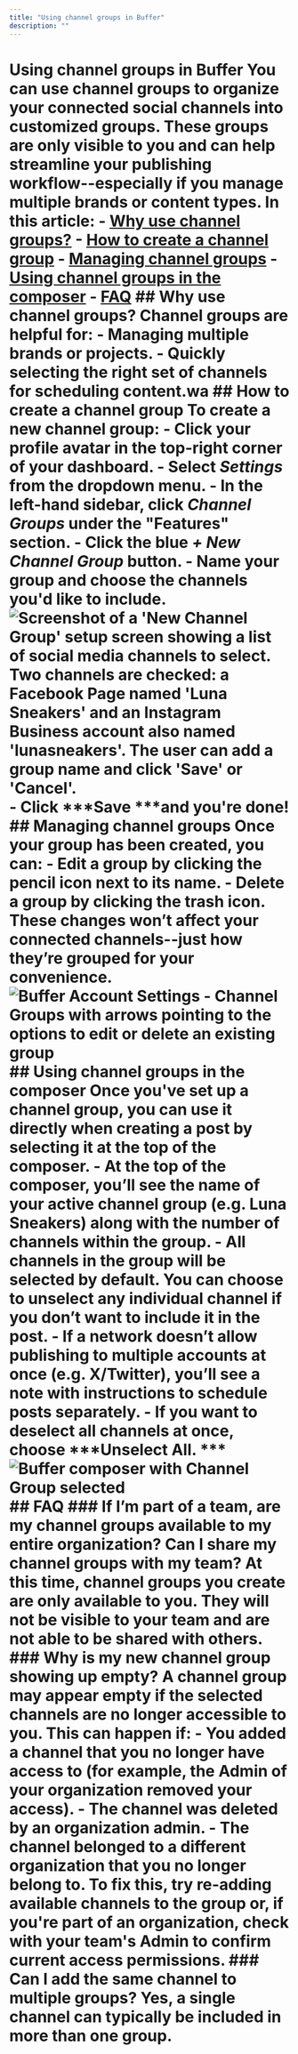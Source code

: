 ```yaml
---
title: "Using channel groups in Buffer"
description: ""
---
```


# Using channel groups in Buffer You can use channel groups to organize your connected social channels into customized groups. These groups are only visible to you and can help streamline your publishing workflow--especially if you manage multiple brands or content types. In this article: - [Why use channel groups?](#Why-use-channel-groups-ifr_q) - [How to create a channel group](#How-to-create-a-channel-group-bcB9F) - [Managing channel groups](#Managing-channel-groups-_FXiT) - [Using channel groups in the composer](#Using-channel-groups-in-the-composer-ojBU6) - [FAQ](#FAQ-MjGce) ## Why use channel groups? Channel groups are helpful for: - Managing multiple brands or projects. - Quickly selecting the right set of channels for scheduling content.wa ## How to create a channel group To create a new channel group: - Click your profile avatar in the top-right corner of your dashboard. - Select ***Settings*** from the dropdown menu. - In the left-hand sidebar, click ***Channel Groups*** under the "Features" section. - Click the blue ***+ New Channel Group*** button. - Name your group and choose the channels you'd like to include. ![Screenshot of a 'New Channel Group' setup screen showing a list of social media channels to select. Two channels are checked: a Facebook Page named 'Luna Sneakers' and an Instagram Business account also named 'lunasneakers'. The user can add a group name and click 'Save' or 'Cancel'.](//d33v4339jhl8k0.cloudfront.net/docs/assets/64cb6cf86d4a3e191f237e66/images/686ec9dc68fdff18afe51b8c/file-XFoHfeb6he.jpg) - Click ***Save ***and you're done! ## Managing channel groups Once your group has been created, you can: - **Edit** a group by clicking the **pencil icon** next to its name. - **Delete** a group by clicking the **trash icon**. These changes won’t affect your connected channels--just how they’re grouped for your convenience. ![Buffer Account Settings - Channel Groups with arrows pointing to the options to edit or delete an existing group](https://paper-attachments.dropboxusercontent.com/s_4E97962CBAFF78EE17B8E678BB9235C3A19D5D22AE3076ED6EAA07BF7B7FF870_1751386125620_Buffer+-+Channel+Groups+2025-07-01+at+12.08.15+PM.jpg) ## Using channel groups in the composer Once you've set up a channel group, you can use it directly when creating a post by selecting it at the top of the composer. - At the top of the composer, you’ll see the name of your active channel group (e.g. **Luna Sneakers**) along with the number of channels within the group. - All channels in the group will be selected by default. You can choose to unselect any individual channel if you don’t want to include it in the post. - If a network doesn’t allow publishing to multiple accounts at once (e.g. X/Twitter), you’ll see a note with instructions to schedule posts separately. - If you want to deselect all channels at once, choose ***Unselect All. *** ![Buffer composer with Channel Group selected](https://paper-attachments.dropboxusercontent.com/s_4E97962CBAFF78EE17B8E678BB9235C3A19D5D22AE3076ED6EAA07BF7B7FF870_1751385985415_Buffer+-+Publish+2025-07-01+at+11.57.46+AM.jpg) ## FAQ ### If I’m part of a team, are my channel groups available to my entire organization? Can I share my channel groups with my team? At this time, channel groups you create are only available to you. They will not be visible to your team and are not able to be shared with others. ### Why is my new channel group showing up empty? A channel group may appear empty if the selected channels are no longer accessible to you. This can happen if: - You added a channel that you no longer have access to (for example, the Admin of your organization removed your access). - The channel was deleted by an organization admin. - The channel belonged to a different organization that you no longer belong to. To fix this, try re-adding available channels to the group or, if you're part of an organization, check with your team's Admin to confirm current access permissions. ### Can I add the same channel to multiple groups? Yes, a single channel can typically be included in more than one group.